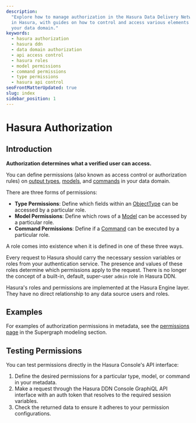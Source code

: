 ```yaml
---
description:
  "Explore how to manage authorization in the Hasura Data Delivery Network (DDN). Understand how to utilize permissions
  in Hasura, with guides on how to control and access various elements such as output types, models, and commands within
  your data domain."
keywords:
  - hasura authorization
  - hasura ddn
  - data domain authorization
  - api access control
  - hasura roles
  - model permissions
  - command permissions
  - type permissions
  - hasura api control
seoFrontMatterUpdated: true
slug: index
sidebar_position: 1
---
```


# Hasura Authorization

## Introduction

**Authorization determines what a verified user can access.**

You can define permissions (also known as access control or authorization rules) on
[output types](/supergraph-modeling/types.mdx), [models](/supergraph-modeling/models.mdx), and
[commands](/supergraph-modeling/commands.mdx) in your data domain.

There are three forms of permissions:

- **Type Permissions**: Define which fields within an [ObjectType](/supergraph-modeling/types.mdx) can be accessed by a
  particular role.
- **Model Permissions**: Define which rows of a [Model](/supergraph-modeling/models.mdx) can be accessed by a particular
  role.
- **Command Permissions**: Define if a [Command](/supergraph-modeling/commands.mdx) can be executed by a particular
  role.

A role comes into existence when it is defined in one of these three ways.

Every request to Hasura should carry the necessary session variables or roles from your authentication service. The
presence and values of these roles determine which permissions apply to the request. There is no longer the concept of a
built-in, default, super-user `admin` role in Hasura DDN.

Hasura's roles and permissions are implemented at the Hasura Engine layer. They have no direct relationship to any data
source users and roles.

## Examples

For examples of authorization permissions in metadata, see the [permissions page](/supergraph-modeling/permissions.mdx)
in the Supergraph modeling section.

## Testing Permissions

You can test permissions directly in the Hasura Console's API interface:

1. Define the desired permissions for a particular type, model, or command in your metadata.
2. Make a request through the Hasura DDN Console GraphiQL API interface with an auth token that resolves to the
   required session variables.
3. Check the returned data to ensure it adheres to your permission configurations.
